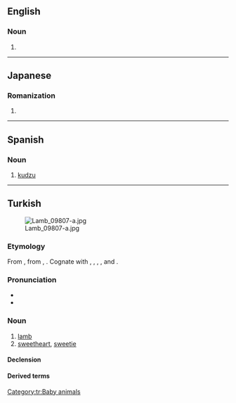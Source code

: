 {{also|küzu|kužu}}
==English==

===Noun===
{{en-noun|-}}

# {{alt form|en|kudzu}}

----

==Japanese==

===Romanization===
{{ja-romaji}}

# {{ja-romanization of|くず}}

----

==Spanish==

===Noun===
{{es-noun|m}}

# [[kudzu]]

----

==Turkish==
[[File:Lamb_09807-a.jpg|thumb]]

===Etymology===
From {{inh|tr|ota|قوزی|tr=quzı|t=lamb}}, from {{inh|tr|trk-pro|*kuŕï}}, {{m|trk-pro|*koŕï|t=lamb}}. Cognate with {{cog|oui|qwzy|tr=qozï}}, {{cog|kk|қозы}}, {{cog|ba|Ҡуҙы}}, {{cog|xqa|قُزٖى|tr=quzï̄}}, and {{cog|mn|хурга}}.

===Pronunciation===
* {{IPA|tr|[kuˈzu]}}
* {{hyphenation|tr|ku|zu}}

===Noun===
{{tr-noun|yu|lar}}

# [[lamb]]
# [[sweetheart]], [[sweetie]]

====Declension====
{{tr-infl-noun-v|u|poss=1|pred=1}}

====Derived terms====
{{der4|tr|kuzu çevirmek|kuzu dişi|kuzu eti|kuzu gibi|kuzugöbeği|kuzu ıspanak|kuzu kapama|kuzu kestanesi|kuzu kapısı|kuzu kesilmek|kuzu kuzu|kuzu mantarı|kuzu pıtrağı|kuzu postuna bürünmek|kuzu sarmaşığı|kuzulamak}}

[[Category:tr:Baby animals]]